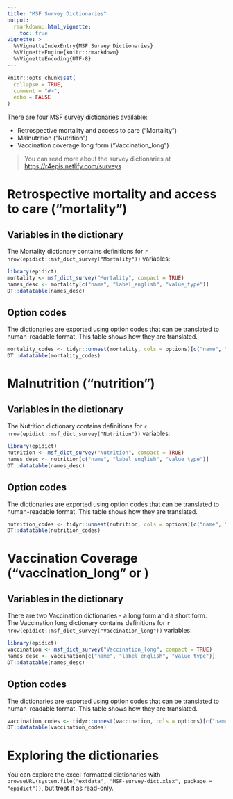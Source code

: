 ```yaml
---
title: "MSF Survey Dictionaries"
output: 
  rmarkdown::html_vignette:
    toc: true
vignette: >
  %\VignetteIndexEntry{MSF Survey Dictionaries}
  %\VignetteEngine{knitr::rmarkdown}
  %\VignetteEncoding{UTF-8}
---
```


```r
knitr::opts_chunk$set(
  collapse = TRUE,
  comment = "#>",
  echo = FALSE
)
```

There are four MSF survey dictionaries available:

 - Retrospective mortality and access to care ("Mortality")
 - Malnutrition ("Nutrition") 
 - Vaccination coverage long form ("Vaccination_long")

> You can read more about the survey dictionaries at <https://r4epis.netlify.com/surveys>

# Retrospective mortality and access to care ("mortality")

## Variables in the dictionary

The Mortality dictionary contains definitions for `r nrow(epidict::msf_dict_survey("Mortality"))` variables:

```r
library(epidict)
mortality <- msf_dict_survey("Mortality", compact = TRUE)
names_desc <- mortality[c("name", "label_english", "value_type")]
DT::datatable(names_desc)
```

## Option codes

The dictionaries are exported using option codes that can be translated to
human-readable format. This table shows how they are translated.

```r
mortality_codes <- tidyr::unnest(mortality, cols = options)[c("name", "value_type", "option_name", "option_label_english", "option_order_in_set")]
DT::datatable(mortality_codes)
```

# Malnutrition ("nutrition") 

## Variables in the dictionary

The Nutrition dictionary contains definitions for `r nrow(epidict::msf_dict_survey("Nutrition"))` variables:

```r
library(epidict)
nutrition <- msf_dict_survey("Nutrition", compact = TRUE)
names_desc <- nutrition[c("name", "label_english", "value_type")]
DT::datatable(names_desc)
```

## Option codes

The dictionaries are exported using option codes that can be translated to
human-readable format. This table shows how they are translated.

```r
nutrition_codes <- tidyr::unnest(nutrition, cols = options)[c("name", "value_type", "option_name", "option_label_english", "option_order_in_set")]
DT::datatable(nutrition_codes)
```

# Vaccination Coverage ("vaccination_long" or )

## Variables in the dictionary
There are two Vaccination dictionaries - a long form and a short form.  
The Vaccination long dictionary contains definitions for `r nrow(epidict::msf_dict_survey("Vaccination_long"))` variables:

```r
library(epidict)
vaccination <- msf_dict_survey("Vaccination_long", compact = TRUE)
names_desc <- vaccination[c("name", "label_english", "value_type")]
DT::datatable(names_desc)
```

## Option codes

The dictionaries are exported using option codes that can be translated to
human-readable format. This table shows how they are translated.

```r
vaccination_codes <- tidyr::unnest(vaccination, cols = options)[c("name", "value_type", "option_name", "option_label_english", "option_order_in_set")]
DT::datatable(vaccination_codes)
```


# Exploring the dictionaries

You can explore the excel-formatted dictionaries with `browseURL(system.file("extdata", "MSF-survey-dict.xlsx", package = "epidict"))`, but treat it as read-only.

